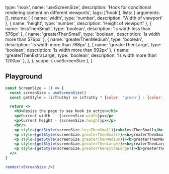 
  type: 'hook',
  name: 'useScreenSize',
  description: 'Hook for conditional rendering content on different viewports',
  tags: ['hook'],
  lists: {
    arguments: [],
    returns: [
      { name: 'width', type: 'number', description: 'Width of viewport' },
      { name: 'height', type: 'number', description: 'Height of viewport' },
      { name: 'lessThenSmall', type: 'boolean', description: 'Is width less than 576px' },
      { name: 'greaterThenSmall', type: 'boolean', description: 'Is width more than 576px' },
      { name: 'greaterThenMedium', type: 'boolean', description: 'Is width more than 768px' },
      { name: 'greaterThenLarge', type: 'boolean', description: 'Is width more than 992px' },
      { name: 'greaterThenExtraLarge', type: 'boolean', description: 'Is width more than 1200px' },
    ],
  },
  scope: { useScreenSize },
}

## Playground

```jsx live render
const ScreenSize = () => {
  const screenSize = useScreenSize()
  const getStyle = (isTruthy) => isTruthy ? {color: 'green'} : {color: 'red'}

  return <>
    <h3>Resize the page to see hook in action</h3>
    <p>Current width  - {screenSize.width}px</p>
    <p>Current height - {screenSize.height}px</p>
    <br/>
    <p style={getStyle(screenSize.lessThenSmall)}><b>lessThenSmall</b> - width less than 576px</p>
    <p style={getStyle(screenSize.greaterThenSmall)}><b>greaterThenSmall</b> - width more than 576px</p>
    <p style={getStyle(screenSize.greaterThenMedium)}><b>greaterThenMedium</b> - width more than 768px</p>
    <p style={getStyle(screenSize.greaterThenLarge)}><b>greaterThenLarge</b> - width more than 992px</p>
    <p style={getStyle(screenSize.greaterThenExtraLarge)}><b>greaterThenExtraLarge</b> - width more than 1200px</p>
  </>
}

render(<ScreenSize />)
```
